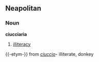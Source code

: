 ==Neapolitan==
===Noun===
'''ciucciarìa''' {{f}}
#[[illiteracy]]

{{-etym-}}
from ''[[ciuccio]]''- illiterate, donkey